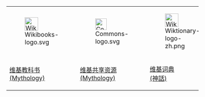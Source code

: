 {| align="center" style="font-size:small; text-align:left;" width="100%"
|- align="center"
|[[File:Wikibooks-logo.svg|35px]]
|[[File:Commons-logo.svg|30px]]
|[[File:Wiktionary-logo-zh.png|35px]]
|- align="center"
|[[Wikibooks:en:Mythology|维基教科书<br/>(Mythology)]]
|[[Commons:Category:Mythology|维基共享资源<br/>(Mythology)]]
|[[Wiktionary:神話|维基词典<br/>(神話)]]
|}